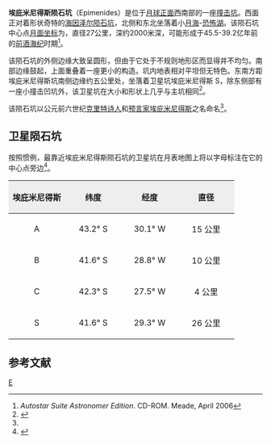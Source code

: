 {{lunar crater data|
 image=Epimenides and Epimenides S crater 4136 h2.jpg|
 caption=月球轨道器4号拍摄图像，上方为埃庇米尼得斯陨石坑，下方是埃庇米尼得斯 S卫星坑|
 latitude=40.9|
 N_or_S=S|
 longitude=30.2|
 E_or_W=W|
 diameter=27 公里|
 depth=2.0 公里|
 colong=30|
 eponym=[[埃庇米尼得斯|埃庇米尼得斯]]}}
'''埃庇米尼得斯陨石坑'''（Epimenides）是位于[[月球正面|月球正面]]西南部的一座[[撞击坑|撞击坑]]。西面正对着形状奇特的[[海因泽尔陨石坑|海因泽尔陨石坑]]，北侧和东北坐落着小[[月海|月海]]-[[恐湖|恐怖湖]]。该陨石坑中心点[[月面坐标|月面坐标]]为{{Coord|40.9|S|30.2|W|globe:Moon|nogoogle=1|noosm=1}}，直径27公里，深约2000米深，可能形成于45.5-39.2亿年前的[[前酒海纪|前酒海纪]]时期<ref name="a">''Autostar Suite Astronomer Edition''. CD-ROM. Meade, April 2006</ref>。

该陨石坑的外侧边缘大致呈圆形，但由于它处于不规则地形区而显得并不均匀。南部边缘鼓起，上面重叠着一座更小的构造。坑内地表相对平坦但无特色。东南方距埃庇米尼得斯坑南侧边缘约五公里处，坐落着卫星坑埃庇米尼得斯 S，除东侧部有一座小撞击凹坑外，该卫星坑在大小和形状上几乎与主坑相同<ref>{{cite book 
 | first=Antonín | last=Rükl | authorlink=Antonín Rükl
 | date=1990 | title=Atlas of the Moon
 | publisher=Kalmbach Books
 | isbn=0-913135-17-8 }}</ref>。

该陨石坑以公元前六世纪[[克里特|克里特]][[诗人|诗人]]和[[预言家|预言家]][[埃庇米尼得斯|埃庇米尼得斯]]之名命名<ref name="a"/>。

==卫星陨石坑==
按照惯例，最靠近埃庇米尼得斯陨石坑的卫星坑在月表地图上将以字母标注在它的中心点旁边<ref>{{cite book 
 | author=Bussey, B. 
 | author-link=Ben Bussey 
 | author2=Spudis, P. 
 | author2-link=Paul Spudis 
 | date=2004 | title=The Clementine Atlas of the Moon
 | publisher=Cambridge University Press | location=New York
 | isbn=0-521-81528-2 }}</ref>。

{| class="wikitable"
!width="25%" style="background:#eeeeee;" |埃庇米尼得斯 
!width="25%" style="background:#eeeeee;" |纬度
!width="25%" style="background:#eeeeee;" |经度
!width="25%" style="background:#eeeeee;" |直径
|-
|align="center"|A
|align="center"|43.2° S
|align="center"|30.1° W
|align="center"|15 公里
|-
|align="center"|B
|align="center"|41.6° S
|align="center"|28.8° W
|align="center"|10 公里
|-
|align="center"|C
|align="center"|42.3° S
|align="center"|27.5° W
|align="center"|4 公里
|-
|align="center"|S
|align="center"|41.6° S
|align="center"|29.3° W
|align="center"|26 公里
|}

==参考文献==
{{Reflist}}

[[Category:月球环形山|E]]
{{月球環形山 (C-F)}}
